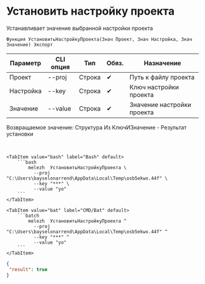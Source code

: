 ﻿---
sidebar_position: 5
description: Установить настройку проекта и другие функции для работы с Melezh в Открытом пакете интеграций - бесплатной open-source библиотеке интеграций для 1С:Предприятие 8, OneScript и CLI
keywords: [1C, 1С, 1С:Предприятие, 1С:Предприятие 8.3, API, Интеграция, Сервисы, Обмен, OneScript, CLI]
---


# Установить настройку проекта
 Устанавливает значение выбранной настройки проекта



`Функция УстановитьНастройкуПроекта(Знач Проект, Знач Настройка, Знач Значение) Экспорт`

  | Параметр | CLI опция | Тип | Обяз. | Назначение |
  |-|-|-|-|-|
  | Проект | --proj | Строка | &#x2714; | Путь к файлу проекта |
  | Настройка | --key | Строка | &#x2714; | Ключ настройки проекта |
  | Значение | --value | Строка | &#x2714; | Значение настройки проекта |

  
  Возвращаемое значение:   Структура Из КлючИЗначение - Результат установки

<br/>



    

 <Tabs>
  
    <TabItem value="bash" label="Bash" default>
        ```bash
            melezh  УстановитьНастройкуПроекта \
              --proj "C:\Users\bayselonarrend\AppData\Local\Temp\osb5ekwx.44f" \
              --key "***" \
              --value "yo"
        ```
    </TabItem>
  
    <TabItem value="bat" label="CMD/Bat" default>
        ```batch
            melezh  УстановитьНастройкуПроекта ^
              --proj "C:\Users\bayselonarrend\AppData\Local\Temp\osb5ekwx.44f" ^
              --key "***" ^
              --value "yo"
        ```
    </TabItem>
</Tabs>

```json title="Результат"
{
 "result": true
}
```
